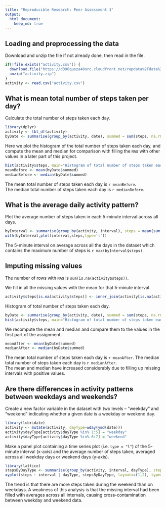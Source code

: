 ```yaml
---
title: "Reproducible Research: Peer Assessment 1"
output: 
  html_document:
    keep_md: true
---
```



## Loading and preprocessing the data
Download and unzip the file if not already done, then read in the file.
```r
if(!file.exists("activity.csv")) {
  download.file("https://d396qusza40orc.cloudfront.net/repdata%2Fdata%2Factivity.zip","activity.zip",method="curl")
  unzip("activity.zip")
}
activity <- read.csv("activity.csv")
```

## What is mean total number of steps taken per day?
Calculate the total number of steps taken each day.
```r
library(dplyr)
activity <- tbl_df(activity)
byDate <- summarise(group_by(activity, date), summed = sum(steps, na.rm=TRUE))
```

Here we plot the histogram of the total number of steps taken each day, and compute the mean and median for comparison with filling the ```NA```s with other values in a later part of this project.
```r
hist(activity$steps, main="Histogram of total number of steps taken each day", xlab="Steps")
meanBefore <- mean(byDate$summed)
medianBefore <- median(byDate$summed)
```

The mean total number of steps taken each day is `r meanBefore`.  
The median total number of steps taken each day is `r medianBefore`.

## What is the average daily activity pattern?
Plot the average number of steps taken in each 5-minute interval across all days.
```r
byInterval <- summarise(group_by(activity, interval), steps = mean(sum(steps, na.rm=TRUE)))
with(byInterval,plot(interval,steps,type='l'))
```

The 5-minute interval on average across all the days in the dataset which contains the maximum number of steps is `r max(byInterval$steps)`.

## Imputing missing values
The number of rows with ```NA```s is ```sum(is.na(activity$steps))```.

We fill in all the missing values with the mean for that 5-minute interval.
```r
activity$steps[is.na(activity$steps)] <- inner_join(activity[is.na(activity$steps),c("interval","date")], byInterval, by="interval")$steps
```

Histogram of total number of steps taken each day.
```r
byDate <- summarise(group_by(activity, date), summed = sum(steps, na.rm=TRUE))
hist(activity$steps, main="Histogram of total number of steps taken each day", xlab="Steps")
```

We recompute the mean and median and compare them to the values in the first part of the assignment.
```r
meanAfter <- mean(byDate$summed)
medianAfter <- median(byDate$summed)
```
The mean total number of steps taken each day is `r meanAfter`.
The median total number of steps taken each day is `r medianAfter`.  
The mean and median have increased considerably due to filling up missing intervals with positive values.


## Are there differences in activity patterns between weekdays and weekends?
Create a new factor variable in the dataset with two levels – “weekday” and “weekend” indicating whether a given date is a weekday or weekend day.
```r
library(lubridate)
activity <- mutate(activity, dayType=wday(ymd(date)))
activity$dayType[activity$dayType %in% 1:5] = "weekday"
activity$dayType[activity$dayType %in% 6:7] = "weekend"
```

Make a panel plot containing a time series plot (i.e. ```type = "l"```) of the 5-minute interval (x-axis) and the average number of steps taken, averaged across all weekday days or weekend days (y-axis).
```r
library(lattice)
stepsByDayType <- summarise(group_by(activity, interval, dayType), steps=mean(steps))
xyplot(steps ~ interval | dayType, stepsByDayType, layout=c(1,2), type='l', xlab="Interval", ylab="Number of steps")
```

The trend is that there are more steps taken during the weekend than on weekdays. A weakness of this analysis is that the missing interval had been filled with averages across all intervals, causing cross-contamination between weekday and weekend data.